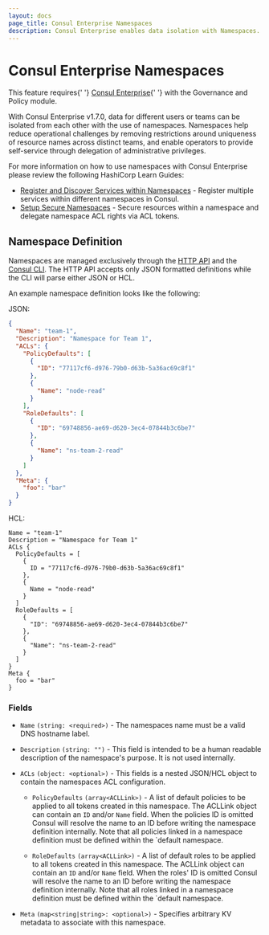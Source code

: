 ```yaml
---
layout: docs
page_title: Consul Enterprise Namespaces
description: Consul Enterprise enables data isolation with Namespaces.
---
```


# Consul Enterprise Namespaces

<EnterpriseAlert>
  This feature requires{' '}
  <a href="https://www.hashicorp.com/products/consul/">Consul Enterprise</a>{' '}
  with the Governance and Policy module.
</EnterpriseAlert>

With Consul Enterprise v1.7.0, data for different users or teams
can be isolated from each other with the use of namespaces. Namespaces help reduce operational challenges
by removing restrictions around uniqueness of resource names across distinct teams, and enable operators
to provide self-service through delegation of administrative privileges.

For more information on how to use namespaces with Consul Enterprise please review the following HashiCorp Learn Guides:

- [Register and Discover Services within Namespaces](https://learn.hashicorp.com/tutorials/consul/namespaces-share-datacenter-access) - Register multiple services within different namespaces in Consul.
- [Setup Secure Namespaces](https://learn.hashicorp.com/tutorials/consul/namespaces-secure-shared-access) - Secure resources within a namespace and delegate namespace ACL rights via ACL tokens.

## Namespace Definition

Namespaces are managed exclusively through the [HTTP API](/api/namespaces) and the [Consul CLI](/commands/namespace).
The HTTP API accepts only JSON formatted definitions while the CLI will parse either JSON or HCL.

An example namespace definition looks like the following:

JSON:

```json
{
  "Name": "team-1",
  "Description": "Namespace for Team 1",
  "ACLs": {
    "PolicyDefaults": [
      {
        "ID": "77117cf6-d976-79b0-d63b-5a36ac69c8f1"
      },
      {
        "Name": "node-read"
      }
    ],
    "RoleDefaults": [
      {
        "ID": "69748856-ae69-d620-3ec4-07844b3c6be7"
      },
      {
        "Name": "ns-team-2-read"
      }
    ]
  },
  "Meta": {
    "foo": "bar"
  }
}
```

HCL:

```hcl
Name = "team-1"
Description = "Namespace for Team 1"
ACLs {
  PolicyDefaults = [
    {
      ID = "77117cf6-d976-79b0-d63b-5a36ac69c8f1"
    },
    {
      Name = "node-read"
    }
  ]
  RoleDefaults = [
    {
      "ID": "69748856-ae69-d620-3ec4-07844b3c6be7"
    },
    {
      "Name": "ns-team-2-read"
    }
  ]
}
Meta {
  foo = "bar"
}
```

### Fields

- `Name` `(string: <required>)` - The namespaces name must be a valid DNS hostname label.

- `Description` `(string: "")` - This field is intended to be a human readable description of the
  namespace's purpose. It is not used internally.

- `ACLs` `(object: <optional>)` - This fields is a nested JSON/HCL object to contain the namespaces
  ACL configuration.

  - `PolicyDefaults` `(array<ACLLink>)` - A list of default policies to be applied to all tokens
    created in this namespace. The ACLLink object can contain an `ID` and/or `Name` field. When the
    policies ID is omitted Consul will resolve the name to an ID before writing the namespace
    definition internally. Note that all policies linked in a namespace definition must be defined
    within the `default namespace.

  - `RoleDefaults` `(array<ACLLink>)` - A list of default roles to be applied to all tokens
    created in this namespace. The ACLLink object can contain an `ID` and/or `Name` field. When the
    roles' ID is omitted Consul will resolve the name to an ID before writing the namespace
    definition internally. Note that all roles linked in a namespace definition must be defined
    within the `default namespace.

- `Meta` `(map<string|string>: <optional>)` - Specifies arbitrary KV metadata to associate with
  this namespace.
